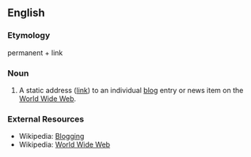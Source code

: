 ==English==
===Etymology===
permanent + link

===Noun===
#A static address ([[link]]) to an individual [[blog]] entry or news item on the [[World Wide Web]]. 

===External Resources===
*Wikipedia: [[w:Blogging|Blogging]]
*Wikipedia: [[w:World_Wide_Web|World Wide Web]]